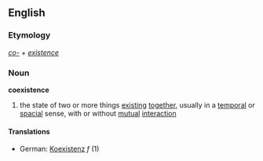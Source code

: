 ==English==
===Etymology===
''[[co-]]'' + ''[[existence]]''
===Noun===
'''coexistence'''
# the state of two or more things [[exist]]ing [[together]], usually in a [[temporal]] or [[spacial]] sense, with or without [[mutual]] [[interaction]]
====Translations====
*German: [[Koexistenz]] ''f'' (1)